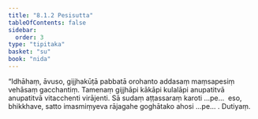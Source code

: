 ```yaml
---
title: "8.1.2 Pesisutta"
tableOfContents: false
sidebar:
  order: 3
type: "tipitaka"
basket: "su"
book: "nida"
---
```



<DynamicBreadcrumb />

<Division number="203" book="nida" bookNo="12" page="447">

<Paragraph number="1163" book="nida">
“Idhāhaṃ, āvuso, gijjhakūṭā pabbatā orohanto addasaṃ maṃsapesiṃ vehāsaṃ gacchantiṃ. Tamenaṃ gijjhāpi kākāpi kulalāpi anupatitvā anupatitvā vitacchenti virājenti. Sā sudaṃ aṭṭassaraṃ karoti …pe…  eso, bhikkhave, satto imasmiṃyeva rājagahe goghātako ahosi …pe… .

</Paragraph>
</Division>

<Paragraph number="1164" type="center" book="nida">
Dutiyaṃ.
</Paragraph>